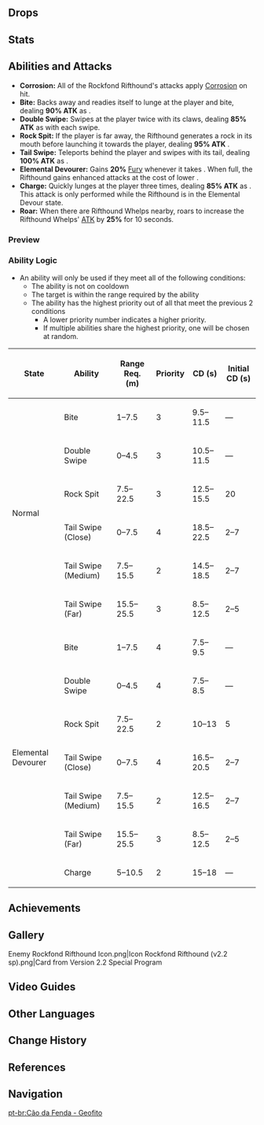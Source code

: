 {{Enemy Infobox
|image    = Enemy Rockfond Rifthound.png
|element  = Geo
|family   = The Abyss
|group    = Riftwolves
|type     = Elite Enemies
|location = [[Tsurumi Island]], [[Inazuma]]
|ability1 = Invincibility Frames
|ability2 = Fury
|ability3 = Corrosion
|ability4 = Teleport
}}
{{Description|A beast with monstrous blood that is capable of eroding the boundaries of the world. They were created by "Gold."<br />They do display certain biological behaviors similar to those of real wolves. Perhaps they feel jealousy towards these their "next of kin," and dream of replacing them someday.|[[Archive]]}}
{{Enemy Intro}}

==Drops==
{{Drops|Rifthounds}}

==Stats==
{{Enemy Stats
|res_title = State
|hp_ratio  = 7
|hp_type   = 2
|atk_ratio = 3.2

|res1        = Normal
|resglobal   = 25%

|res2         = Elemental Devourer
|resglobal2   = 25%
|geo_res2     = -40%
}}

==Abilities and Attacks==
*'''Corrosion:''' All of the Rockfond Rifthound's attacks apply [[Corrosion]] on hit.
*'''Bite:''' Backs away and readies itself to lunge at the player and bite, dealing '''90% ATK''' as {{Color|Geo DMG}}.
*'''Double Swipe:''' Swipes at the player twice with its claws, dealing '''85% ATK''' as {{Color|Geo DMG}} with each swipe.
*'''Rock Spit:''' If the player is far away, the Rifthound generates a rock in its mouth before launching it towards the player, dealing '''95% ATK''' {{Color|Geo DMG}}.
*'''Tail Swipe:''' Teleports behind the player and swipes with its tail, dealing '''100% ATK''' as {{Color|Geo DMG}}.
*'''Elemental Devourer:''' Gains '''20%''' [[Fury]] whenever it takes {{Color|Geo DMG}}. When full, the Rifthound gains enhanced attacks at the cost of lower {{Color|Geo [[Resistance|RES]]}}.
*'''Charge:''' Quickly lunges at the player three times, dealing '''85% ATK''' as {{Color|Geo DMG}}. This attack is only performed while the Rifthound is in the Elemental Devour state.
*'''Roar:''' When there are Rifthound Whelps nearby, roars to increase the Rifthound Whelps' [[ATK]] by '''25%''' for 10 seconds.

===Preview===
{{Preview
|size=185px
|file1    = Geo Rifthound Bite
|caption1 = Bite

|file2    = Geo Rifthound Double Swipe
|caption2 = Double Swipe

|file3    = Geo Rifthound Rock Spit
|caption3 = Rock Spit

|file4    = Geo Rifthound Tail Swipe
|caption4 = Tail Swipe

|file5    = Geo Rifthound Elemental Devour
|caption5 = Elemental Devour

|file6    = Geo Rifthound Charge
|caption6 = Charge
}}

===Ability Logic===
{{See also|Cooldown#Enemy Cooldowns}}
* An ability will only be used if they meet all of the following conditions:
** The ability is not on cooldown
** The target is within the range required by the ability
** The ability has the highest priority out of all that meet the previous 2 conditions
*** A lower priority number indicates a higher priority.
*** If multiple abilities share the highest priority, one will be chosen at random.

{| class="wikitable"
! State !! Ability !! Range Req. (m) !! Priority !! CD (s) !! Initial CD (s)
|-
| rowspan="6" | Normal || Bite || 1–7.5 || 3 || 9.5–11.5 || &mdash;
|-
| Double Swipe || 0–4.5 || 3 || 10.5–11.5 || &mdash;
|-
| Rock Spit || 7.5–22.5 || 3 || 12.5–15.5 || 20
|-
| Tail Swipe (Close) || 0–7.5 || 4 || 18.5–22.5 || 2–7
|-
| Tail Swipe (Medium) || 7.5–15.5 || 2 || 14.5–18.5 || 2–7
|-
| Tail Swipe (Far) || 15.5–25.5 || 3 || 8.5–12.5 || 2–5
|-
| rowspan="7" | Elemental Devourer || Bite || 1–7.5 || 4 || 7.5–9.5 || &mdash;
|-
| Double Swipe || 0–4.5 || 4 || 7.5–8.5 || &mdash;
|-
| Rock Spit || 7.5–22.5 || 2 || 10–13 || 5
|-
| Tail Swipe (Close) || 0–7.5 || 4 || 16.5–20.5 || 2–7
|-
| Tail Swipe (Medium) || 7.5–15.5 || 2 || 12.5–16.5 || 2–7
|-
| Tail Swipe (Far) || 15.5–25.5 || 3 || 8.5–12.5 || 2–5
|-
| Charge || 5–10.5 || 2 || 15–18 || &mdash;
|}

==Achievements==
{{Achievement Topic Table|topic=Rifthounds}}

==Gallery==
<gallery hideaddbutton="true" captionalign="center">
Enemy Rockfond Rifthound Icon.png|Icon
Rockfond Rifthound (v2.2 sp).png|Card from Version 2.2 Special Program
</gallery>

==Video Guides==
{{EVT
|video1   = https://youtu.be/FQRhAgxbBvo
|caption2 = Farm Guide
}}

==Other Languages==
{{Other Languages
|en      = Rockfond Rifthound
|zhs     = 嗜岩・兽境猎犬
|zhs_rm  = Shìyán - Shòujìng Lièquǎn
|zht     = 嗜岩・獸境獵犬
|zht_rm  = Shìyán - Shòujìng Lièquǎn
|zh_tl   = Rock-Fond - Beast-Realm Hound
|ja      = {{Rubi|獣|じゅう|域|いき}}ハウンド・{{Rubi|岩|いわ}}
|ja_rm   = Juuiki Haundo - Iwa<ref>YouTube: [https://youtu.be/uw-b54nYqi8 【原神】Ver.2.2「霧の海と謎の秘境」予告番組inTGS2021]</ref>
|ja_tl   = Beast-Realm Hound - Geo
|ko      = {{tt|기암|嗜岩}}・수계(獸界) 사냥개
|ko_rm   = Gi'am - Sugye Sa'nyanggae
|ko_tl   = Rock-Fond - Beast-Realm Hunting Dog
|es      = Sabueso Acechador Lítico
|es_tl   = Lithic Lurker Scenthound
|fr      = Limier de faille géophile
|fr_tl   = Geophilic Rift Bloodhound
|ru      = Гончая Разрыва: Камнегрыз
|ru_tl   = 
|th      = Rockfond - Rifthound
|vi      = {{tt|Thể|體}} {{tt|Nham|岩}} - Chó Săn {{tt|Ma Vật|魔物}}
|vi_tl   = Rock Form - Beast Hunting Dog
|de      = Felsenfressender Garm
|de_tl   = Rock-Devouring {{w|Garmr}}
|id      = Rockfond Rifthound
|pt      = Cão da Fenda - Geofito
|pt_tl   = 
}}

==Change History==
{{Change History|2.2}}

==References==
{{Reflist}}

==Navigation==
{{Enemy Navbox|type=elite}}

[[pt-br:Cão da Fenda - Geofito]]